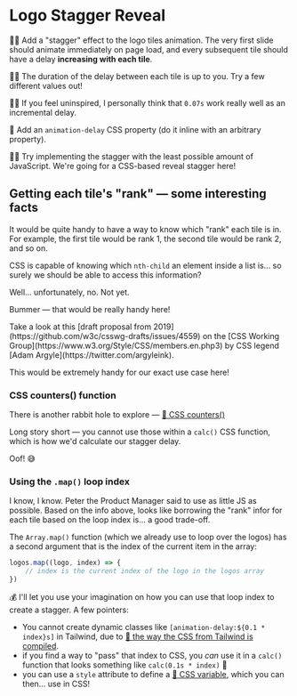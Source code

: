 # Logo Stagger Reveal

👨‍💼 Add a "stagger" effect to the logo tiles animation. The very first slide should animate immediately on page load, and every subsequent tile should have a delay **increasing with each tile**.

👨‍💼 The duration of the delay between each tile is up to you. Try a few different values out!

👨‍💼 If you feel uninspired, I personally think that `0.07s` work really well as an incremental delay.

🐨 Add an `animation-delay` CSS property (do it inline with an arbitrary property).

👨‍💼 Try implementing the stagger with the least possible amount of JavaScript. We're going for a CSS-based reveal stagger here!

## Getting each tile's "rank" — some interesting facts

It would be quite handy to have a way to know which "rank" each tile is in. For example, the first tile would be rank 1, the second tile would be rank 2, and so on.

CSS is capable of knowing which `nth-child` an element inside a list is... so surely we should be able to access this information?

Well... unfortunately, no. Not yet.

Bummer — that would be really handy here!

<callout-info>
	Take a look at this [draft proposal from
	2019](https://github.com/w3c/csswg-drafts/issues/4559) on the [CSS Working
	Group](https://www.w3.org/Style/CSS/members.en.php3) by CSS legend [Adam
	Argyle](https://twitter.com/argyleink).
</callout-info>

This would be extremely handy for our exact use case here!

### CSS counters() function

There is another rabbit hole to explore — [📜 CSS counters()](https://developer.mozilla.org/en-US/docs/Web/CSS/counters)

Long story short — you cannot use those within a `calc()` CSS function, which is how we'd calculate our stagger delay.

Oof! 😅

### Using the `.map()` loop index

I know, I know. Peter the Product Manager said to use as little JS as possible. Based on the info above, looks like borrowing the "rank" infor for each tile based on the loop index is... a good trade-off.

The `Array.map()` function (which we already use to loop over the logos) has a second argument that is the index of the current item in the array:

```ts
logos.map((logo, index) => {
	// index is the current index of the logo in the logos array
})
```

💰 I'll let you use your imagination on how you can use that loop index to create a stagger. A few pointers:

- You cannot create dynamic classes like `[animation-delay:${0.1 * index}s]` in Tailwind, due to [📜 the way the CSS from Tailwind is compiled](https://tailwindcss.com/docs/content-configuration#dynamic-class-names).
- if you find a way to "pass" that index to CSS, you _can_ use it in a `calc()` function that looks something like `calc(0.1s * index)` 👀
- you can use a `style` attribute to define a [📜 CSS variable](https://developer.mozilla.org/en-US/docs/Web/CSS/Using_CSS_custom_properties), which you can then... use in CSS!
